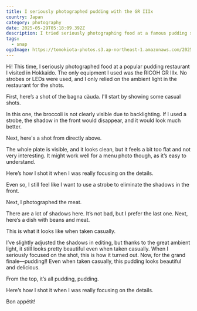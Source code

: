 ```yaml
---
title: I seriously photographed pudding with the GR IIIx
country: Japan
category: photography
date: 2025-05-29T05:18:09.392Z
description: I tried seriously photographing food at a famous pudding shop in Sapporo using only the GR IIIx, without using any strobes or additional lighting.
tags:
  - snap
ogpImage: https://tomokiota-photos.s3.ap-northeast-1.amazonaws.com/2025/purine/img13.jpg
---
```


Hi!
This time, I seriously photographed food at a popular pudding restaurant I visited in Hokkaido. The only equipment I used was the RICOH GR IIIx. No strobes or LEDs were used, and I only relied on the ambient light in the restaurant for the shots.

First, here’s a shot of the bagna càuda. I'll start by showing some casual shots.

<BlogImage src="https://tomokiota-photos.s3.ap-northeast-1.amazonaws.com/2025/purine/img2.jpg" width={1000} />
In this one, the broccoli is not clearly visible due to backlighting. If I used a strobe, the shadow in the front would disappear, and it would look much better.

Next, here's a shot from directly above.

<BlogImage src="https://tomokiota-photos.s3.ap-northeast-1.amazonaws.com/2025/purine/img3.jpg" width={1000} />
The whole plate is visible, and it looks clean, but it feels a bit too flat and not very interesting. It might work well for a menu photo though, as it’s easy to understand.

Here’s how I shot it when I was really focusing on the details.

<BlogImage src="https://tomokiota-photos.s3.ap-northeast-1.amazonaws.com/2025/purine/img4.jpg" width={1000} />
Even so, I still feel like I want to use a strobe to eliminate the shadows in the front.

Next, I photographed the meat.

<BlogImage src="https://tomokiota-photos.s3.ap-northeast-1.amazonaws.com/2025/purine/img5.jpg" width={1000} />
There are a lot of shadows here.

<BlogImage src="https://tomokiota-photos.s3.ap-northeast-1.amazonaws.com/2025/purine/img7.jpg" width={1000} />
It’s not bad, but I prefer the last one.

<BlogImage src="https://tomokiota-photos.s3.ap-northeast-1.amazonaws.com/2025/purine/img6.jpg" width={1000} />
Next, here’s a dish with beans and meat.

This is what it looks like when taken casually.

<BlogImage src="https://tomokiota-photos.s3.ap-northeast-1.amazonaws.com/2025/purine/img8.jpg" width={1000} />
I’ve slightly adjusted the shadows in editing, but thanks to the great ambient light, it still looks pretty beautiful even when taken casually.

<BlogImage src="https://tomokiota-photos.s3.ap-northeast-1.amazonaws.com/2025/purine/img9.jpg" width={1000} />
When I seriously focused on the shot, this is how it turned out.

<BlogImage src="https://tomokiota-photos.s3.ap-northeast-1.amazonaws.com/2025/purine/img10.jpg" width={1000} />
Now, for the grand finale—pudding!!

<BlogImage src="https://tomokiota-photos.s3.ap-northeast-1.amazonaws.com/2025/purine/img11.jpg" width={1000} />
Even when taken casually, this pudding looks beautiful and delicious.

From the top, it’s all pudding, pudding.

<BlogImage src="https://tomokiota-photos.s3.ap-northeast-1.amazonaws.com/2025/purine/img12.jpg" width={1000} />
Here’s how I shot it when I was really focusing on the details.

<BlogImage src="https://tomokiota-photos.s3.ap-northeast-1.amazonaws.com/2025/purine/img13.jpg" width={1000} />

Bon appétit!
